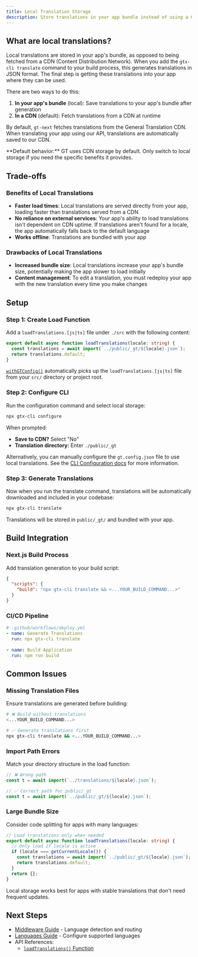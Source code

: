 ```yaml
---
title: Local Translation Storage
description: Store translations in your app bundle instead of using a CDN
---
```


## What are local translations?

Local translations are stored in your app's bundle, as opposed to being fetched from a CDN (Content Distribution Network). When you add the `gtx-cli translate` command to your build process, this generates translations in JSON format. The final step is getting these translations into your app where they can be used.

There are two ways to do this:

1. **In your app's bundle** (local): Save translations to your app's bundle after generation
2. **In a CDN** (default): Fetch translations from a CDN at runtime

By default, `gt-next` fetches translations from the General Translation CDN. When translating your app using our API, translations are automatically saved to our CDN.

<Callout>
  **Default behavior:** GT uses CDN storage by default. Only switch to local storage if you need the specific benefits it provides.
</Callout>

## Trade-offs

### Benefits of Local Translations
- **Faster load times**: Local translations are served directly from your app, loading faster than translations served from a CDN
- **No reliance on external services**: Your app's ability to load translations isn't dependent on CDN uptime. If translations aren't found for a locale, the app automatically falls back to the default language
- **Works offline**: Translations are bundled with your app

### Drawbacks of Local Translations  
- **Increased bundle size**: Local translations increase your app's bundle size, potentially making the app slower to load initially
- **Content management**: To edit a translation, you must redeploy your app with the new translation every time you make changes

## Setup

### Step 1: Create Load Function
Add a `loadTranslations.[js|ts]` file under `./src` with the following content:

```ts title="src/loadTranslations.ts"
export default async function loadTranslations(locale: string) {
  const translations = await import(`../public/_gt/${locale}.json`);
  return translations.default;
}
```

[`withGTConfig()`](/docs/next/api/config/withGTConfig) automatically picks up the `loadTranslations.[js|ts]` file from your `src/` directory or project root.

### Step 2: Configure CLI
Run the configuration command and select local storage:

```bash
npx gtx-cli configure
```

When prompted:
- **Save to CDN?** Select "No"  
- **Translation directory:** Enter `./public/_gt`

Alternatively, you can manually configure the `gt.config.json` file to use local translations. See the [CLI Configuration docs](/docs/cli/configuration) for more information.

### Step 3: Generate Translations
Now when you run the translate command, translations will be automatically downloaded and included in your codebase:

```bash
npx gtx-cli translate
```

Translations will be stored in `public/_gt/` and bundled with your app.

## Build Integration

### Next.js Build Process
Add translation generation to your build script:

```json
{
  "scripts": {
    "build": "npx gtx-cli translate && <...YOUR_BUILD_COMMAND...>"
  }
}
```

### CI/CD Pipeline
```yaml
# .github/workflows/deploy.yml
- name: Generate Translations
  run: npx gtx-cli translate
  
- name: Build Application  
  run: npm run build
```

## Common Issues

### Missing Translation Files
Ensure translations are generated before building:

```bash
# ❌ Build without translations
<...YOUR_BUILD_COMMAND...>

# ✅ Generate translations first
npx gtx-cli translate && <...YOUR_BUILD_COMMAND...>
```

### Import Path Errors
Match your directory structure in the load function:

```ts
// ❌ Wrong path
const t = await import(`../translations/${locale}.json`);

// ✅ Correct path for public/_gt
const t = await import(`../public/_gt/${locale}.json`);
```

### Large Bundle Size
Consider code splitting for apps with many languages:

```ts
// Load translations only when needed
export default async function loadTranslations(locale: string) {
  // Only load if locale is active
  if (locale === getCurrentLocale()) {
    const translations = await import(`../public/_gt/${locale}.json`);
    return translations.default;
  }
  return {};
}
```

<Callout>
  Local storage works best for apps with stable translations that don't need frequent updates.
</Callout>

## Next Steps

- [Middleware Guide](/docs/next/guides/middleware) - Language detection and routing
- [Languages Guide](/docs/next/guides/languages) - Configure supported languages
- API References:
  - [`loadTranslations()` Function](/docs/next/api/config/load-translations)